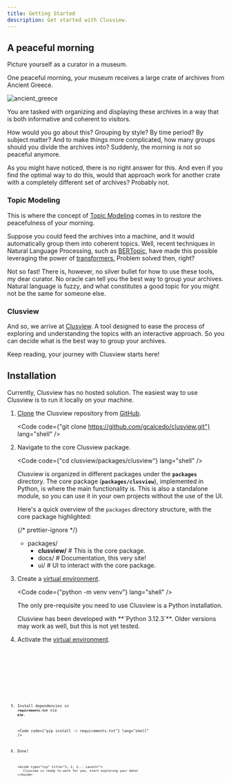 ```yaml
---
title: Getting Started
description: Get started with Clusview.
---
```



## A peaceful morning

Picture yourself as a curator in a museum.

One peaceful morning, your museum receives a large crate of archives from
Ancient Greece.

![ancient_greece](../../../assets/images/ancient_greece.jpg)

You are tasked with organizing and displaying these archives in a way that is
both informative and coherent to visitors.

How would you go about this? Grouping by style? By time period? By subject
matter? And to make things more complicated, how many groups should you divide
the archives into? Suddenly, the morning is not so peaceful anymore.

As you might have noticed, there is no right answer for this. And even if you
find the optimal way to do this, would that approach work for another crate with
a completely different set of archives? Probably not.

### Topic Modeling

This is where the concept of
[Topic Modeling](https://en.wikipedia.org/wiki/Topic_model) comes in to restore
the peacefulness of your morning.

Suppose you could feed the archives into a machine, and it would automatically
group them into coherent topics. Well, recent techniques in Natural Language
Processing, such as [BERTopic](https://maartengr.github.io/BERTopic/index.html),
have made this possible leveraging the power of
[transformers.](<https://en.wikipedia.org/wiki/Transformer_(deep_learning_architecture)>)
Problem solved then, right?

Not so fast! There is, however, no silver bullet for how to use these tools, my
dear curator. No oracle can tell you the best way to group your archives.
Natural language is fuzzy, and what constitutes a good topic for you might not
be the same for someone else.

### Clusview

And so, we arrive at [Clusview](/clusview). A tool designed to ease the process
of exploring and understanding the topics with an interactive approach. So you
can decide what is the best way to group your archives.

Keep reading, your journey with Clusview starts here!

## Installation

Currently, Clusview has no hosted solution. The easiest way to use Clusview is
to run it locally on your machine.

<Steps>

1.  [Clone](https://git-scm.com/docs/git-clone/) the Clusview repository from
    [GitHub](https://github.com/gcalcedo/clusview).

    <Code
      code={"git clone https://github.com/gcalcedo/clusview.git"}
      lang="shell"
    />

2.  Navigate to the core Clusview package.

    <Code code={"cd clusview/packages/clusview"} lang="shell" />

    Clusview is organized in different packages under the **`packages`**
    directory. The core package (**`packages/clusview`**), implemented in
    Python, is where the main functionality is. This is also a standalone
    module, so you can use it in your own projects without the use of the UI.

    Here's a quick overview of the `packages` directory structure, with the core
    package highlighted:

    {/* prettier-ignore */}
    <FileTree>
      - packages/ 
        - **clusview/** # This is the core package. 
        - docs/ # Documentation, this very site!
        - ui/ # UI to interact with the core
      package. 
    </FileTree>

3.  Create a [virtual environment](https://docs.python.org/3/library/venv.html).

    <Code code={"python -m venv venv"} lang="shell" />

    The only pre-requisite you need to use Clusview is a Python installation.

    <Aside type="caution" title="Python Version Compatibility">
      Clusview has been developed with **`Python 3.12.3`**. Older versions may
      work as well, but this is not yet tested.
    </Aside>

4.  Activate the
    [virtual environment](https://docs.python.org/3/library/venv.html).

    <Tabs>
      <TabItem label="Linux" icon="linux">
        <Code code={"source venv/bin/activate"} lang="shell" />
      </TabItem>
      <TabItem label="macOS" icon="apple">
        <Code code={"source venv/bin/activate"} lang="shell" />
      </TabItem>
      <TabItem label="Windows" icon="seti:windows">
        <Code code={"venv/Scripts/activate"} lang="shell" />
      </TabItem>
    </Tabs>

5.  Install dependencies in **`requirements.txt`** via **`pip`**.

    <Code code={"pip install -r requirements.txt"} lang="shell" />

6.  Done!

        <Aside type="tip" title="3, 2, 1... Launch!">
           Clusview is ready to work for you, start exploring your data!
        </Aside>

</Steps>

